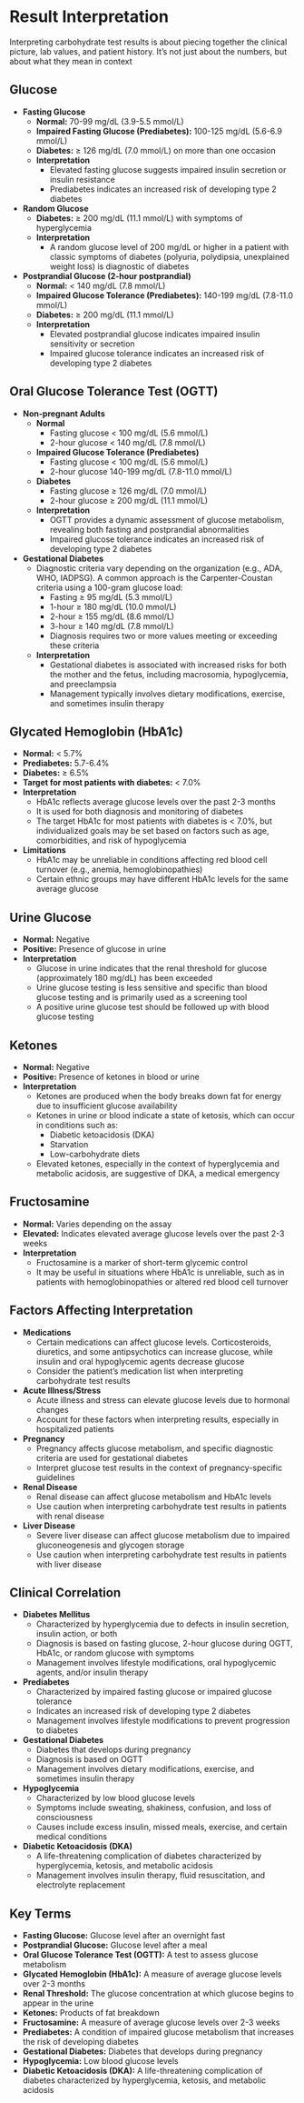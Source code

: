 # Result Interpretation {-}

Interpreting carbohydrate test results is about piecing together the clinical picture, lab values, and patient history. It's not just about the numbers, but about what they mean in context

## **Glucose** {-}

*   **Fasting Glucose**
    *   **Normal:** 70-99 mg/dL (3.9-5.5 mmol/L)
    *   **Impaired Fasting Glucose (Prediabetes):** 100-125 mg/dL (5.6-6.9 mmol/L)
    *   **Diabetes:** ≥ 126 mg/dL (7.0 mmol/L) on more than one occasion
    *   **Interpretation**
        *   Elevated fasting glucose suggests impaired insulin secretion or insulin resistance
        *   Prediabetes indicates an increased risk of developing type 2 diabetes
*   **Random Glucose**
    *   **Diabetes:** ≥ 200 mg/dL (11.1 mmol/L) with symptoms of hyperglycemia
    *   **Interpretation**
        *   A random glucose level of 200 mg/dL or higher in a patient with classic symptoms of diabetes (polyuria, polydipsia, unexplained weight loss) is diagnostic of diabetes
*   **Postprandial Glucose (2-hour postprandial)**
    *   **Normal:** < 140 mg/dL (7.8 mmol/L)
    *   **Impaired Glucose Tolerance (Prediabetes):** 140-199 mg/dL (7.8-11.0 mmol/L)
    *   **Diabetes:** ≥ 200 mg/dL (11.1 mmol/L)
    *   **Interpretation**
        *   Elevated postprandial glucose indicates impaired insulin sensitivity or secretion
        *   Impaired glucose tolerance indicates an increased risk of developing type 2 diabetes

## **Oral Glucose Tolerance Test (OGTT)** {-}

*   **Non-pregnant Adults**
    *   **Normal**
        *   Fasting glucose < 100 mg/dL (5.6 mmol/L)
        *   2-hour glucose < 140 mg/dL (7.8 mmol/L)
    *   **Impaired Glucose Tolerance (Prediabetes)**
        *   Fasting glucose < 100 mg/dL (5.6 mmol/L)
        *   2-hour glucose 140-199 mg/dL (7.8-11.0 mmol/L)
    *   **Diabetes**
        *   Fasting glucose ≥ 126 mg/dL (7.0 mmol/L)
        *   2-hour glucose ≥ 200 mg/dL (11.1 mmol/L)
    *   **Interpretation**
        *   OGTT provides a dynamic assessment of glucose metabolism, revealing both fasting and postprandial abnormalities
        *   Impaired glucose tolerance indicates an increased risk of developing type 2 diabetes
*   **Gestational Diabetes**
    *   Diagnostic criteria vary depending on the organization (e.g., ADA, WHO, IADPSG). A common approach is the Carpenter-Coustan criteria using a 100-gram glucose load:
        *   Fasting ≥ 95 mg/dL (5.3 mmol/L)
        *   1-hour ≥ 180 mg/dL (10.0 mmol/L)
        *   2-hour ≥ 155 mg/dL (8.6 mmol/L)
        *   3-hour ≥ 140 mg/dL (7.8 mmol/L)
        *   Diagnosis requires two or more values meeting or exceeding these criteria
    *   **Interpretation**
        *   Gestational diabetes is associated with increased risks for both the mother and the fetus, including macrosomia, hypoglycemia, and preeclampsia
        *   Management typically involves dietary modifications, exercise, and sometimes insulin therapy

## **Glycated Hemoglobin (HbA1c)** {-}

*   **Normal:** < 5.7%
*   **Prediabetes:** 5.7-6.4%
*   **Diabetes:** ≥ 6.5%
*   **Target for most patients with diabetes:** < 7.0%
*   **Interpretation**
    *   HbA1c reflects average glucose levels over the past 2-3 months
    *   It is used for both diagnosis and monitoring of diabetes
    *   The target HbA1c for most patients with diabetes is < 7.0%, but individualized goals may be set based on factors such as age, comorbidities, and risk of hypoglycemia
*   **Limitations**
    *   HbA1c may be unreliable in conditions affecting red blood cell turnover (e.g., anemia, hemoglobinopathies)
    *   Certain ethnic groups may have different HbA1c levels for the same average glucose

## **Urine Glucose** {-}

*   **Normal:** Negative
*   **Positive:** Presence of glucose in urine
*   **Interpretation**
    *   Glucose in urine indicates that the renal threshold for glucose (approximately 180 mg/dL) has been exceeded
    *   Urine glucose testing is less sensitive and specific than blood glucose testing and is primarily used as a screening tool
    *   A positive urine glucose test should be followed up with blood glucose testing

## **Ketones** {-}

*   **Normal:** Negative
*   **Positive:** Presence of ketones in blood or urine
*   **Interpretation**
    *   Ketones are produced when the body breaks down fat for energy due to insufficient glucose availability
    *   Ketones in urine or blood indicate a state of ketosis, which can occur in conditions such as:
        *   Diabetic ketoacidosis (DKA)
        *   Starvation
        *   Low-carbohydrate diets
    *   Elevated ketones, especially in the context of hyperglycemia and metabolic acidosis, are suggestive of DKA, a medical emergency

## **Fructosamine** {-}

*   **Normal:** Varies depending on the assay
*   **Elevated:** Indicates elevated average glucose levels over the past 2-3 weeks
*   **Interpretation**
    *   Fructosamine is a marker of short-term glycemic control
    *   It may be useful in situations where HbA1c is unreliable, such as in patients with hemoglobinopathies or altered red blood cell turnover

## **Factors Affecting Interpretation** {-}

*   **Medications**
    *   Certain medications can affect glucose levels. Corticosteroids, diuretics, and some antipsychotics can increase glucose, while insulin and oral hypoglycemic agents decrease glucose
    *   Consider the patient's medication list when interpreting carbohydrate test results
*   **Acute Illness/Stress**
    *   Acute illness and stress can elevate glucose levels due to hormonal changes
    *   Account for these factors when interpreting results, especially in hospitalized patients
*   **Pregnancy**
    *   Pregnancy affects glucose metabolism, and specific diagnostic criteria are used for gestational diabetes
    *   Interpret glucose test results in the context of pregnancy-specific guidelines
*   **Renal Disease**
    *   Renal disease can affect glucose metabolism and HbA1c levels
    *   Use caution when interpreting carbohydrate test results in patients with renal disease
*   **Liver Disease**
    *   Severe liver disease can affect glucose metabolism due to impaired gluconeogenesis and glycogen storage
    *   Use caution when interpreting carbohydrate test results in patients with liver disease

## **Clinical Correlation** {-}

*   **Diabetes Mellitus**
    *   Characterized by hyperglycemia due to defects in insulin secretion, insulin action, or both
    *   Diagnosis is based on fasting glucose, 2-hour glucose during OGTT, HbA1c, or random glucose with symptoms
    *   Management involves lifestyle modifications, oral hypoglycemic agents, and/or insulin therapy
*   **Prediabetes**
    *   Characterized by impaired fasting glucose or impaired glucose tolerance
    *   Indicates an increased risk of developing type 2 diabetes
    *   Management involves lifestyle modifications to prevent progression to diabetes
*   **Gestational Diabetes**
    *   Diabetes that develops during pregnancy
    *   Diagnosis is based on OGTT
    *   Management involves dietary modifications, exercise, and sometimes insulin therapy
*   **Hypoglycemia**
    *   Characterized by low blood glucose levels
    *   Symptoms include sweating, shakiness, confusion, and loss of consciousness
    *   Causes include excess insulin, missed meals, exercise, and certain medical conditions
*   **Diabetic Ketoacidosis (DKA)**
    *   A life-threatening complication of diabetes characterized by hyperglycemia, ketosis, and metabolic acidosis
    *   Management involves insulin therapy, fluid resuscitation, and electrolyte replacement

## **Key Terms** {-}

*   **Fasting Glucose:** Glucose level after an overnight fast
*   **Postprandial Glucose:** Glucose level after a meal
*   **Oral Glucose Tolerance Test (OGTT):** A test to assess glucose metabolism
*   **Glycated Hemoglobin (HbA1c):** A measure of average glucose levels over 2-3 months
*   **Renal Threshold:** The glucose concentration at which glucose begins to appear in the urine
*   **Ketones:** Products of fat breakdown
*   **Fructosamine:** A measure of average glucose levels over 2-3 weeks
*   **Prediabetes:** A condition of impaired glucose metabolism that increases the risk of developing diabetes
*   **Gestational Diabetes:** Diabetes that develops during pregnancy
*   **Hypoglycemia:** Low blood glucose levels
*   **Diabetic Ketoacidosis (DKA):** A life-threatening complication of diabetes characterized by hyperglycemia, ketosis, and metabolic acidosis

